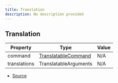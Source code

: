 ```yaml
---
title: Translation
description: No description provided
---
```


## Translation

| Property | Type | Value |
| ----------- | ----------- | ----------- |
| command | [TranslatableCommand](/next/api-reference/types/TranslatableCommand) | N/A |
| translations | TranslatableArguments | N/A |


- [Source](https://github.com/underctrl-io/commandkit/blob/f8cc07d11d2ae5ed7f529adff1649936223e27b2/packages/commandkit/src/app/i18n/Translation.ts#L13)